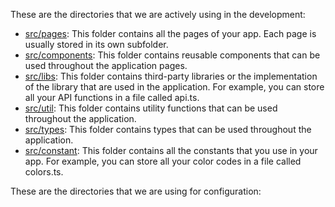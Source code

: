These are the directories that we are actively using in the development:

-   [src/pages](https://github.com/jerensl/www.jerensl.com/tree/main/src/pages):
    This folder contains all the pages of your app. Each page is usually stored in its own subfolder.
-   [src/components](https://github.com/jerensl/www.jerensl.com/tree/main/src/components):
    This folder contains reusable components that can be used throughout the application pages.
-   [src/libs](https://github.com/jerensl/www.jerensl.com/tree/main/src/libs):
    This folder contains third-party libraries or the implementation of the library that are used in the application. For example, you can store all your API functions in a file called api.ts.
-   [src/util](https://github.com/jerensl/www.jerensl.com/tree/main/src/util):
    This folder contains utility functions that can be used throughout the application.
-   [src/types](https://github.com/jerensl/www.jerensl.com/tree/main/src/types):
    This folder contains types that can be used throughout the application.
-   [src/constant](https://github.com/jerensl/www.jerensl.com/tree/main/src/constant):
    This folder contains all the constants that you use in your app. For example, you can store all your color codes in a file called colors.ts.

These are the directories that we are using for configuration:
